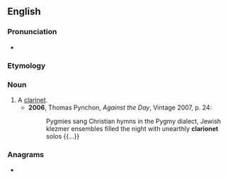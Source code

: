 ==English==

===Pronunciation===
* {{IPA|/ˈklæɹɪənɛt/|/klæɹɪəˈnɛt/|lang=en}}

===Etymology===
{{suffix|en|clarion|et}}

===Noun===
{{en-noun}}

# A [[clarinet]].
#* '''2006''', Thomas Pynchon, ''Against the Day'', Vintage 2007, p. 24:
#*: Pygmies sang Christian hymns in the Pygmy dialect, Jewish klezmer ensembles filled the night with unearthly '''clarionet''' solos {{...}}

===Anagrams===
* {{anagrams|en|crotaline}}